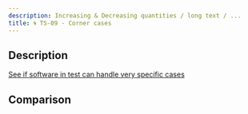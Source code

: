 ```yaml
---
description: Increasing & Decreasing quantities / long text / ...
title: 🌀 TS-09 - Corner cases
---
```



## Description

[See if software in test can handle very specific cases](../../tests/ms/read/ts-09)

## Comparison

<SideBySideTreeCompare jsonData={jsonData} xmlData={xmlData} />
